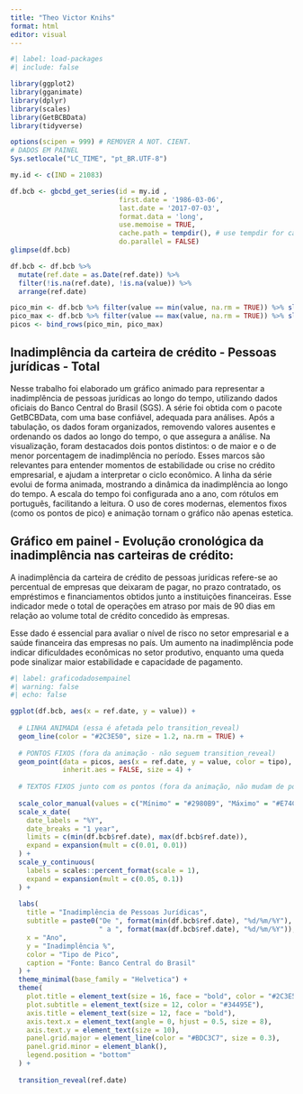 ---
title: "Theo Victor Knihs"
format: html
editor: visual
---

```{r}
#| label: load-packages
#| include: false

library(ggplot2)
library(gganimate)
library(dplyr)
library(scales)
library(GetBCBData)
library(tidyverse)

options(scipen = 999) # REMOVER A NOT. CIENT.
# DADOS EM PAINEL
Sys.setlocale("LC_TIME", "pt_BR.UTF-8")

my.id <- c(IND = 21083)

df.bcb <- gbcbd_get_series(id = my.id ,
                           first.date = '1986-03-06',
                           last.date = '2017-07-03',
                           format.data = 'long',
                           use.memoise = TRUE, 
                           cache.path = tempdir(), # use tempdir for cache folder
                           do.parallel = FALSE)
glimpse(df.bcb)

df.bcb <- df.bcb %>%
  mutate(ref.date = as.Date(ref.date)) %>%
  filter(!is.na(ref.date), !is.na(value)) %>%
  arrange(ref.date)

pico_min <- df.bcb %>% filter(value == min(value, na.rm = TRUE)) %>% slice(1) %>% mutate(tipo = "Mínimo")
pico_max <- df.bcb %>% filter(value == max(value, na.rm = TRUE)) %>% slice(1) %>% mutate(tipo = "Máximo")
picos <- bind_rows(pico_min, pico_max)
```

## Inadimplência da carteira de crédito - Pessoas jurídicas - Total

Nesse trabalho foi elaborado um gráfico animado para representar a inadimplência de pessoas jurídicas ao longo do tempo, utilizando dados oficiais do Banco Central do Brasil (SGS). A série foi obtida com o pacote GetBCBData, com uma base confiável, adequada para análises. Após a tabulação, os dados foram organizados, removendo valores ausentes e ordenando os dados ao longo do tempo, o que assegura a análise. Na visualização, foram destacados dois pontos distintos: o de maior e o de menor porcentagem de inadimplência no período. Esses marcos são relevantes para entender momentos de estabilidade ou crise no crédito empresarial, e ajudam a interpretar o ciclo econômico. A linha da série evolui de forma animada, mostrando a dinâmica da inadimplência ao longo do tempo. A escala do tempo foi configurada ano a ano, com rótulos em português, facilitando a leitura. O uso de cores modernas, elementos fixos (como os pontos de pico) e animação tornam o gráfico não apenas estetica.

## Gráfico em painel - Evolução cronológica da inadimplência nas carteiras de crédito:

A inadimplência da carteira de crédito de pessoas jurídicas refere-se ao percentual de empresas que deixaram de pagar, no prazo contratado, os empréstimos e financiamentos obtidos junto a instituições financeiras. Esse indicador mede o total de operações em atraso por mais de 90 dias em relação ao volume total de crédito concedido às empresas.

Esse dado é essencial para avaliar o nível de risco no setor empresarial e a saúde financeira das empresas no país. Um aumento na inadimplência pode indicar dificuldades econômicas no setor produtivo, enquanto uma queda pode sinalizar maior estabilidade e capacidade de pagamento.

```{r}
#| label: graficodadosempainel
#| warning: false
#| echo: false

ggplot(df.bcb, aes(x = ref.date, y = value)) +
  
  # LINHA ANIMADA (essa é afetada pelo transition_reveal)
  geom_line(color = "#2C3E50", size = 1.2, na.rm = TRUE) +
  
  # PONTOS FIXOS (fora da animação - não seguem transition_reveal)
  geom_point(data = picos, aes(x = ref.date, y = value, color = tipo),
             inherit.aes = FALSE, size = 4) +
  
  # TEXTOS FIXOS junto com os pontos (fora da animação, não mudam de posição)
  
  scale_color_manual(values = c("Mínimo" = "#2980B9", "Máximo" = "#E74C3C")) +
  scale_x_date(
    date_labels = "%Y",
    date_breaks = "1 year",
    limits = c(min(df.bcb$ref.date), max(df.bcb$ref.date)),
    expand = expansion(mult = c(0.01, 0.01))
  ) +
  scale_y_continuous(
    labels = scales::percent_format(scale = 1),
    expand = expansion(mult = c(0.05, 0.1))
  ) +
  
  labs(
    title = "Inadimplência de Pessoas Jurídicas",
    subtitle = paste0("De ", format(min(df.bcb$ref.date), "%d/%m/%Y"),
                      " a ", format(max(df.bcb$ref.date), "%d/%m/%Y")),
    x = "Ano",
    y = "Inadimplência %",
    color = "Tipo de Pico",
    caption = "Fonte: Banco Central do Brasil"
  ) +
  theme_minimal(base_family = "Helvetica") +
  theme(
    plot.title = element_text(size = 16, face = "bold", color = "#2C3E50"),
    plot.subtitle = element_text(size = 12, color = "#34495E"),
    axis.title = element_text(size = 12, face = "bold"),
    axis.text.x = element_text(angle = 0, hjust = 0.5, size = 8),
    axis.text.y = element_text(size = 10),
    panel.grid.major = element_line(color = "#BDC3C7", size = 0.3),
    panel.grid.minor = element_blank(),
    legend.position = "bottom"
  ) +
  
  transition_reveal(ref.date)

```

## 
